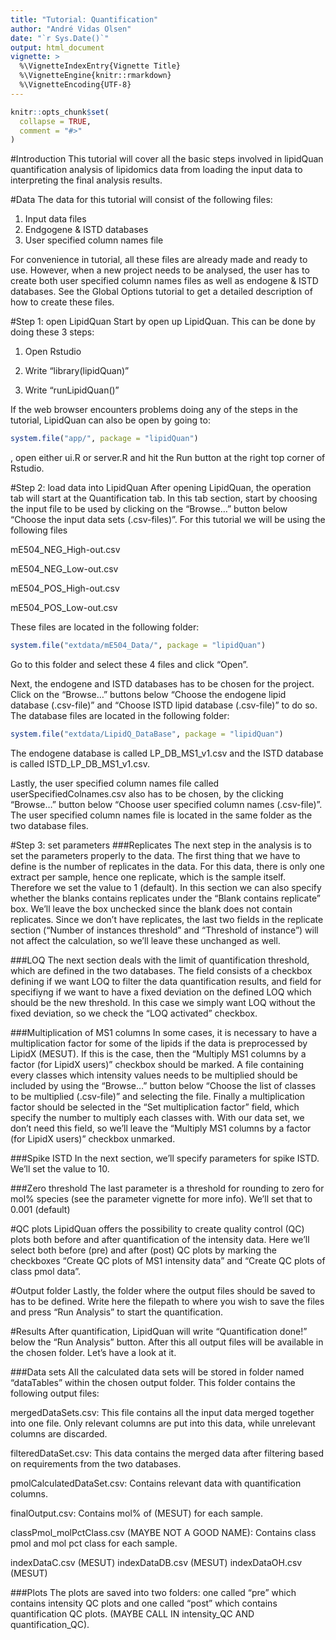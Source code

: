 ```yaml
---
title: "Tutorial: Quantification"
author: "André Vidas Olsen"
date: "`r Sys.Date()`"
output: html_document
vignette: >
  %\VignetteIndexEntry{Vignette Title}
  %\VignetteEngine{knitr::rmarkdown}
  %\VignetteEncoding{UTF-8}
---
```


```r
knitr::opts_chunk$set(
  collapse = TRUE,
  comment = "#>"
)
```

#Introduction
This tutorial will cover all the basic steps involved in lipidQuan quantification analysis of lipidomics data from loading the input data to interpreting the final analysis results.

#Data
The data for this tutorial will consist of the following files:

1. Input data files
2. Endgogene & ISTD databases
3. User specified column names file

For convenience in tutorial, all these files are already made and ready to use. However, when a new project needs to be analysed, the user has to create both user specified column names files as well as endogene & ISTD databases. See the Global Options tutorial to get a detailed description of how to create these files. 

#Step 1: open LipidQuan
Start by open up LipidQuan. This can be done by doing these 3 steps:

1. Open Rstudio

2. Write "library(lipidQuan)"

3. Write "runLipidQuan()"

If the web browser encounters problems doing any of the steps in the tutorial, LipidQuan can also be open by going to:
```r
system.file("app/", package = "lipidQuan")
```
, open either ui.R or server.R and hit the Run button at the right top corner of Rstudio. 


#Step 2: load data into LipidQuan
After opening LipidQuan, the operation tab will start at the Quantification tab. In this tab section, start by choosing the input file to be used by clicking on the "Browse..." button below "Choose the input data sets (.csv-files)". For this tutorial we will be using the following files 

mE504_NEG_High-out.csv

mE504_NEG_Low-out.csv

mE504_POS_High-out.csv

mE504_POS_Low-out.csv

These files are located in the following folder:  
```r
system.file("extdata/mE504_Data/", package = "lipidQuan")
```
Go to this folder and select these 4 files and click "Open".


Next, the endogene and ISTD databases has to be chosen for the project. Click on the "Browse..." buttons below "Choose the endogene lipid database (.csv-file)" and "Choose ISTD lipid database (.csv-file)" to do so. The database files are located in the following folder:
```r
system.file("extdata/LipidQ_DataBase", package = "lipidQuan")
```

The endogene database is called LP_DB_MS1_v1.csv and the ISTD database is called ISTD_LP_DB_MS1_v1.csv.


Lastly, the user specified column names file called userSpecifiedColnames.csv also has to be chosen, by the clicking "Browse..." button below "Choose user specified column names (.csv-file)". The user specified column names file is located in the same folder as the two database files.


#Step 3: set parameters
###Replicates
The next step in the analysis is to set the parameters properly to the data. The first thing that we have to define is the number of replicates in the data. For this data, there is only one extract per sample, hence one replicate, which is the sample itself. Therefore we set the value to 1 (default). In this section we can also specify whether the blanks contains replicates under the "Blank contains replicate" box. We'll leave the box unchecked since the blank does not contain replicates. Since we don't have replicates, the last two fields in the replicate section ("Number of instances threshold" and "Threshold of instance") will not affect the calculation, so we'll leave these unchanged as well.



###LOQ
The next section deals with the limit of quantification threshold, which are defined in the two databases. The field consists of a checkbox defining if we want LOQ to filter the data quantification results, and field for specifiyng if we want to have a fixed deviation on the defined LOQ which should be the new threshold. In this case we simply want LOQ without the fixed deviation, so we check the "LOQ activated" checkbox.


###Multiplication of MS1 columns
In some cases, it is necessary to have a multiplication factor for some of the lipids if the data is preprocessed by LipidX (MESUT). If this is the case, then the "Multiply MS1 columns by a factor (for LipidX users)" checkbox should be marked. A file containing every classes which intensity values needs to be multiplied should be included by using the "Browse..." button below "Choose the list of classes to be multiplied (.csv-file)" and selecting the file. Finally a multiplication factor should be selected in the "Set multiplication factor" field, which specify the number to multiply each classes with. With our data set, we don't need this field, so we'll leave the "Multiply MS1 columns by a factor (for LipidX users)" checkbox unmarked.

###Spike ISTD
In the next section, we'll specify parameters for spike ISTD. We'll set the value to 10.

###Zero threshold
The last parameter is a threshold for rounding to zero for mol% species (see the parameter vignette for more info). We'll set that to 0.001 (default)


#QC plots
LipidQuan offers the possibility to create quality control (QC) plots both before and after quantification of the intensity data. Here we'll select both before (pre) and after (post) QC plots by marking the checkboxes "Create QC plots of MS1 intensity data" and "Create QC plots of class pmol data".

#Output folder
Lastly, the folder where the output files should be saved to has to be defined. Write here the filepath to where you wish to save the files and press "Run Analysis" to start the quantification.

#Results
After quantification, LipidQuan will write "Quantification done!" below the "Run Analysis" button. After this all output files will be available in the chosen folder. Let's have a look at it. 

###Data sets
All the calculated data sets will be stored in folder named "dataTables" within the chosen output folder. This folder contains the following output files:

mergedDataSets.csv: This file contains all the input data merged together into one file. Only relevant columns are put into this data, while unrelevant columns are discarded.

filteredDataSet.csv: This data contains the merged data after filtering based on requirements from the two databases.

pmolCalculatedDataSet.csv: Contains relevant data with quantification columns.

finalOutput.csv: Contains mol% of (MESUT) for each sample.

classPmol_molPctClass.csv (MAYBE NOT A GOOD NAME): Contains class pmol and mol pct class for each sample.

indexDataC.csv (MESUT)
indexDataDB.csv (MESUT)
indexDataOH.csv (MESUT)



###Plots
The plots are saved into two folders: one called "pre" which contains intensity QC plots and one called "post" which contains quantification QC plots. (MAYBE CALL IN intensity_QC AND quantification_QC).


